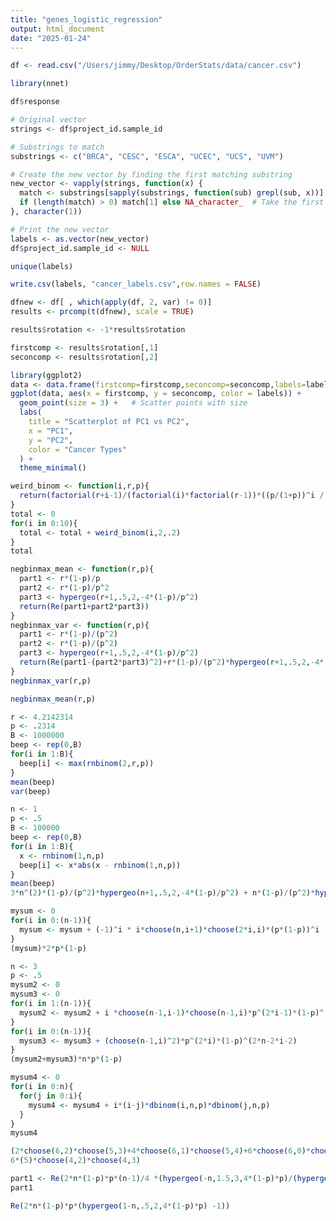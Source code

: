 ```yaml
---
title: "genes_logistic_regression"
output: html_document
date: "2025-01-24"
---
```


```r
df <- read.csv("/Users/jimmy/Desktop/OrderStats/data/cancer.csv")
```

```r
library(nnet)
```

```r

df$response
```
```r
# Original vector
strings <- df$project_id.sample_id

# Substrings to match
substrings <- c("BRCA", "CESC", "ESCA", "UCEC", "UCS", "UVM")

# Create the new vector by finding the first matching substring
new_vector <- vapply(strings, function(x) {
  match <- substrings[sapply(substrings, function(sub) grepl(sub, x))]
  if (length(match) > 0) match[1] else NA_character_  # Take the first match or NA
}, character(1))

# Print the new vector
labels <- as.vector(new_vector)
df$project_id.sample_id <- NULL
```

```r
unique(labels)
```


```r
write.csv(labels, "cancer_labels.csv",row.names = FALSE)
```


```r
dfnew <- df[ , which(apply(df, 2, var) != 0)]
results <- prcomp(t(dfnew), scale = TRUE)
```

```r
results$rotation <- -1*results$rotation
```

```r
firstcomp <- results$rotation[,1]
seconcomp <- results$rotation[,2]
```

```r
library(ggplot2)
data <- data.frame(firstcomp=firstcomp,seconcomp=seconcomp,labels=labels)
ggplot(data, aes(x = firstcomp, y = seconcomp, color = labels)) +
  geom_point(size = 3) +   # Scatter points with size
  labs(
    title = "Scatterplot of PC1 vs PC2",
    x = "PC1",
    y = "PC2",
    color = "Cancer Types"
  ) +
  theme_minimal()  
```


```r
weird_binom <- function(i,r,p){
  return(factorial(r+i-1)/(factorial(i)*factorial(r-1))*((p/(1+p))^i / (1+p)^r))
}
total <- 0
for(i in 0:10){
  total <- total + weird_binom(i,2,.2)
}
total
```

```r
negbinmax_mean <- function(r,p){
  part1 <- r*(1-p)/p
  part2 <- r*(1-p)/p^2
  part3 <- hypergeo(r+1,.5,2,-4*(1-p)/p^2)
  return(Re(part1+part2*part3))
}
negbinmax_var <- function(r,p){
  part1 <- r*(1-p)/(p^2)
  part2 <- r*(1-p)/(p^2)
  part3 <- hypergeo(r+1,.5,2,-4*(1-p)/p^2)
  return(Re(part1-(part2*part3)^2)+r*(1-p)/(p^2)*hypergeo(r+1,.5,2,-4*(1-p)/p^2))
}
negbinmax_var(r,p)
```

```r
negbinmax_mean(r,p)

```


```r
r <- 4.2142314
p <- .2314
B <- 1000000
beep <- rep(0,B)
for(i in 1:B){
  beep[i] <- max(rnbinom(2,r,p))
}
mean(beep)
var(beep)

```


```r
n <- 1
p <- .5
B <- 100000
beep <- rep(0,B)
for(i in 1:B){
  x <- rnbinom(1,n,p)
  beep[i] <- x*abs(x - rnbinom(1,n,p))
}
mean(beep)
3*n^(2)*(1-p)/(p^2)*hypergeo(n+1,.5,2,-4*(1-p)/p^2) + n*(1-p)/(p^2)*hypergeo(n+1,.5,2,-4*(1-p)/p^2)/2 
```

```r
mysum <- 0
for(i in 0:(n-1)){
  mysum <- mysum + (-1)^i * i*choose(n,i+1)*choose(2*i,i)*(p*(1-p))^i
}
(mysum)*2*p*(1-p)
```

```r
n <- 3
p <- .5
mysum2 <- 0
mysum3 <- 0
for(i in 1:(n-1)){
  mysum2 <- mysum2 + i *choose(n-1,i-1)*choose(n-1,i)*p^(2*i-1)*(1-p)^((2*n)-(2*i)-1)
}
for(i in 0:(n-1)){
  mysum3 <- mysum3 + (choose(n-1,i)^2)*p^(2*i)*(1-p)^(2*n-2*i-2)
}
(mysum2+mysum3)*n*p*(1-p)
```

```r
mysum4 <- 0 
for(i in 0:n){
  for(j in 0:i){
    mysum4 <- mysum4 + i*(i-j)*dbinom(i,n,p)*dbinom(j,n,p)
  }
}
mysum4
```

```r
(2*choose(6,2)*choose(5,3)+4*choose(6,1)*choose(5,4)+6*choose(6,0)*choose(5,5))*6
6*(5)*choose(4,2)*choose(4,3)
```




```r
part1 <- Re(2*n*(1-p)*p*(n-1)/4 *(hypergeo(-n,1.5,3,4*(1-p)*p)/(hypergeo(1-n,.5,2,4*(1-p)*p))))
part1
```



```r
Re(2*n*(1-p)*p*(hypergeo(1-n,.5,2,4*(1-p)*p) -1))
```



